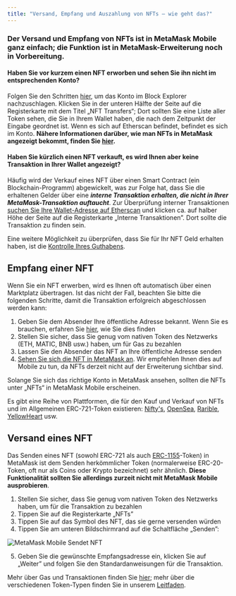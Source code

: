 ```yaml
---
title: "Versand, Empfang und Auszahlung von NFTs — wie geht das?"
---
```


### Der Versand und Empfang von NFTs ist in **MetaMask Mobile** ganz einfach; die Funktion ist in MetaMask-Erweiterung noch in Vorbereitung.

#### Haben Sie vor kurzem einen NFT erworben und sehen Sie ihn nicht im entsprechenden Konto?

Folgen Sie den Schritten [hier](/managing-my-wallet/how-to-check-my-wallet-activity-on-the-blockchain-explorer), um das Konto im Block Explorer nachzuschlagen. Klicken Sie in der unteren Hälfte der Seite auf die Registerkarte mit dem Titel „NFT Transfers“; Dort sollten Sie eine Liste aller Token sehen, die Sie in Ihrem Wallet haben, die nach dem Zeitpunkt der Eingabe geordnet ist. Wenn es sich auf Etherscan befindet, befindet es sich im Konto. **Nähere Informationen darüber, wie man NFTs in MetaMask angezeigt bekommt, finden Sie [hier](/nfts/nft-tokens-in-your-metamask-wallet).**

#### Haben Sie kürzlich einen NFT verkauft, es wird Ihnen aber keine Transaktion in Ihrer Wallet angezeigt?

Häufig wird der Verkauf eines NFT über einen Smart Contract (ein Blockchain-Programm) abgewickelt, was zur Folge hat, dass Sie die erhaltenen Gelder über eine **_interne Transaktion erhalten, die nicht in Ihrer MetaMask-Transaktion auftaucht_**. Zur Überprüfung interner Transaktionen [suchen Sie Ihre Wallet-Adresse auf Etherscan](/managing-my-wallet/how-to-check-my-wallet-activity-on-the-blockchain-explorer) und klicken ca. auf halber Höhe der Seite auf die Registerkarte „Interne Transaktionen”. Dort sollte die Transaktion zu finden sein.

Eine weitere Möglichkeit zu überprüfen, dass Sie für Ihr NFT Geld erhalten haben, ist die [Kontrolle Ihres Guthabens](/managing-my-tokens/how-to-externally-verify-that-your-balance-is-correct).

## Empfang einer NFT

Wenn Sie ein NFT erwerben, wird es Ihnen oft automatisch über einen Marktplatz übertragen. Ist das nicht der Fall, beachten Sie bitte die folgenden Schritte, damit die Transaktion erfolgreich abgeschlossen werden kann:

1. Geben Sie dem Absender Ihre öffentliche Adresse bekannt. Wenn Sie es brauchen, erfahren Sie [hier](/managing-my-wallet/accounts-and-addresses/how-to-copy-your-metamask-account-public-address-), wie Sie dies finden
2. Stellen Sie sicher, dass Sie genug vom nativen Token des Netzwerks (ETH, MATIC, BNB usw.) haben, um für Gas zu bezahlen
3. Lassen Sie den Absender das NFT an Ihre öffentliche Adresse senden
4. [Sehen Sie sich die NFT in MetaMask an](/nfts/nft-tokens-in-your-metamask-wallet). Wir empfehlen Ihnen dies auf Mobile zu tun, da NFTs derzeit nicht auf der Erweiterung sichtbar sind.

Solange Sie sich das richtige Konto in MetaMask ansehen, sollten die NFTs unter „NFTs“ in MetaMask Mobile erscheinen.

Es gibt eine Reihe von Plattformen, die für den Kauf und Verkauf von NFTs und im Allgemeinen ERC-721-Token existieren: [Nifty's](https://niftys.com/), [OpenSea](https://opensea.io/), [Rarible](https://rarible.com/), [YellowHeart](https://yh.io/) usw.

## Versand eines NFT

Das Senden eines NFT (sowohl ERC-721 als auch [ERC-1155](/nfts/does-metamask-support-erc-1155)-Token) in MetaMask ist dem Senden herkömmlicher Token (normalerweise ERC-20-Token, oft nur als Coins oder Krypto bezeichnet) sehr ähnlich. **Diese Funktionalität sollten Sie allerdings zurzeit nicht mit MetaMask Mobile ausprobieren**.

1. Stellen Sie sicher, dass Sie genug vom nativen Token des Netzwerks haben, um für die Transaktion zu bezahlen
2. Tippen Sie auf die Registerkarte „NFTs”
3. Tippen Sie auf das Symbol des NFT, das sie gerne versenden würden
4. Tippen Sie am unteren Bildschirmrand auf die Schaltfläche „Senden”:

<div class="center-container">
  <div class="img-medium">
    <img
      src={
        require("../../../../../img/i18n/legacy/MetaMask_Mobile_Send_NFT.png")
          .default
      }
      alt="MetaMask Mobile Sendet NFT"
    />
  </div>
</div>

5. Geben Sie die gewünschte Empfangsadresse ein, klicken Sie auf „Weiter” und folgen Sie den Standardanweisungen für die Transaktion.

Mehr über Gas und Transaktionen finden Sie [hier](/transactions-and-gas/gas-fees/user-guide-gas); mehr über die verschiedenen Token-Typen finden Sie in unserem [Leitfaden](/managing-my-tokens/user-guide-tokens).
